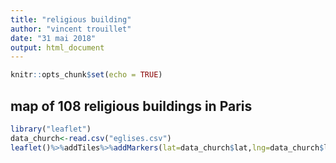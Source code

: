 ---
title: "religious building"
author: "vincent trouillet"
date: "31 mai 2018"
output: html_document
---

```{r setup, include=FALSE}
knitr::opts_chunk$set(echo = TRUE)
```

## map of 108 religious buildings in Paris



```{r leatflet, echo=TRUE}
library("leaflet")
data_church<-read.csv("eglises.csv")
leaflet()%>%addTiles%>%addMarkers(lat=data_church$lat,lng=data_church$lon,popup =data_church$name, clusterOptions=markerClusterOptions )
```


